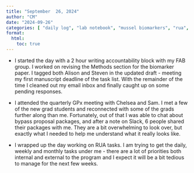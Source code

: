 ```yaml
---
title: "September  26, 2024"
author: "CM"
date: "2024-09-26"
categories: [ "daily log", "lab notebook", "mussel biomarkers", "rua", "seminar", "planning", "writing"]
format:
  html:
    toc: true
---
```


-   I started the day with a 2 hour writing accountability block with my FAB group. I worked on revising the Methods section for the biomarker paper. I tagged both Alison and Steven in the updated draft - meeting my first manuscript deadline of the task list. With the remainder of the time I cleaned out my email inbox and finally caught up on some pending responses.\

-   I attended the quarterly GPx meeting with Chelsea and Sam. I met a few of the new grad students and reconnected with some of the grads further along than me. Fortunately, out of that I was able to chat about bypass proposal packages, and after a note on Slack, 6 people shared their packages with me. They are a bit overwhelming to look over, but exactly what I needed to help me understand what it really looks like.\

-   I wrapped up the day working on RUA tasks. I am trying to get the daily, weekly and monthly tasks under me - there are a lot of priorities both internal and external to the program and I expect it will be a bit tedious to manage for the next few weeks.
